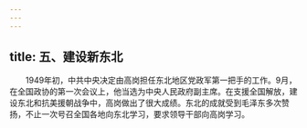 ```yaml
---
---
---
```

title: 五、建设新东北
---




　　1949年初，中共中央决定由高岗担任东北地区党政军第一把手的工作。9月，在全国政协的第一次会议上，他当选为中央人民政府副主席。在支援全国解放，建设东北和抗美援朝战争中，高岗做出了很大成绩。东北的成就受到毛泽东多次赞扬，不止一次号召全国各地向东北学习，要求领导干部向高岗学习。